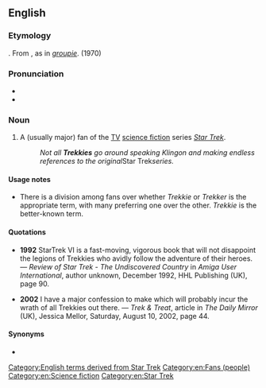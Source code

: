 ==English==

===Etymology===
{{suffix|en|Trek|ie}}.
From ''{{w|lang=en|Star Trek}}'', as in ''[[groupie]]''. (1970) 

===Pronunciation===
* {{IPA|en|/ˈtɹɛki/}}
* {{rhymes|ɛki|lang=en}}

===Noun===
{{en-noun}}

# {{lb|en|fandom}} A (usually major) fan of the [[TV]] [[science fiction]] series ''[[Star Trek]]''.
#: ''Not all '''Trekkies''' go around speaking Klingon and making endless references to the original ''Star Trek'' series.''

====Usage notes====
* There is a division among fans over whether ''Trekkie'' or ''Trekker'' is the appropriate term, with many preferring one over the other. ''Trekkie'' is the better-known term.

====Quotations====
* '''1992''' StarTrek VI is a fast-moving, vigorous book that will not disappoint the legions of Trekkies who avidly follow the adventure of their heroes. &mdash; ''Review of Star Trek - The Undiscovered Country'' in ''Amiga User International'', author unknown, December 1992, HHL Publishing (UK), page 90.

* '''2002''' I have a major confession to make which will probably incur the wrath of all Trekkies out there. &mdash; ''Trek & Treat'', article in ''The Daily Mirror'' (UK), Jessica Mellor, Saturday, August 10, 2002, page 44.

====Synonyms====
* {{l|en|Trekker}}

[[Category:English terms derived from Star Trek]]
[[Category:en:Fans (people)]]
[[Category:en:Science fiction]]
[[Category:en:Star Trek]]